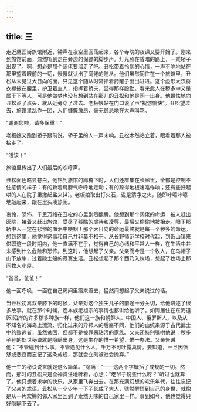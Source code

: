 ```yaml
---
---
---
```

title: 三
---




走近鹰匠街旅馆附近，钟声在夜空里回荡起来，各个寺院的夜课又要开始了。刚来到旅馆前面，忽然听到走在旁边的保镖的脚步声。灯光照在昏暗的路上，一乘轿子出现了。啊，想必是那个阔佬要溜走了吧。丑松带着怜悯的心情，一声不响地站在那里望着眼前的一切，慢慢就认出了阔佬的随从。他们虽然同住在一个旅馆里，丑松从未见过大日向的面，只见这个随从时常拎着药罐子出出进进。这个彪形大汉将衣襟掖在腰里，护卫着主人，指挥着轿夫，显得那样殷勤。看来此人在秽多中又是属于下等人，可是他做梦也没有想到站在那儿的丑松和他是同一出身。他畏怯地向丑松点了点头，就从近旁穿了过去。老板娘站在门口说了声“祝您愉快”。丑松望过去，旅馆里乱作一团，人们慷慨激昂，毫无顾忌地在大声叫骂。

“谢谢您啦，请多保重！”

老板娘又跑到轿子跟前说。轿子里的人一声未响。丑松木然站立着，眼看着那人被抬走了。

“活该！”

旅馆里传出了人们最后的欢呼声。

丑松面色略显苍白，他钻到旅馆的廊檐下时，人们还群集在长廊里，全都是控制不住感情的样子：有的耸着肩膀气呼呼地走动；有的跺得地板咯咯作响；还有些好起哄的人在院子里撒起盐来[4]。老板娘取出打火石，说是清净之火，随即咔嚓咔嚓地敲起来，跟在里头凑热闹。

哀怜，恐怖，千思万绪在丑松的心里剧烈翻腾。他想到那个阔佬的命运：被人赶出医院，接着又赶出旅馆，受尽了残酷的虐待和凌辱，最后又偷偷地被抬走。眼下那轿中人一定在悲惨的血泪中哽咽！那个大日向的命运最终就是每一个秽多的命运。想到这里，他觉得这事和自己并非莫不相干。从长野师范学校时代起，到饭山镇来供职这一段时期内，他一直满不在乎，觉得自己的心绪和平常人一样，在生活中并未感到什么危险和恐怖。到这时，他想起了父亲。父亲而今是一个牧人，在乌帽子山下放牛，过着隐士般的寂寞生活。丑松想起了那个西乃入牧场，想起了牧场上那间牧人小屋。

“爸爸，爸爸！”

他一面呼唤，一面在自己房间里踱来踱去，猛然间想起了父亲说过的话。

当丑松初离双亲膝下的时候，父亲对这个独生儿子的前途十分关切，给他讲述了很多故事。就在那个时候，连本族老祖宗的事情也都讲给他听了。如同居住在东海道[5]沿岸的许多秽多种族一样，他们这一族和朝鲜人、中国人、俄罗斯人，以及从不知名的海岛上漂流、归化过来的异邦人的后裔不同，他们的血统来源于古代武士中的败逃者，虽然贫困，但都不是被罪恶玷污的家族。父亲还特别嘱咐他说：秽多子孙的处世秘诀就是隐瞒出身，这是生存的惟一希望，惟一办法。父亲告诫他：“不管碰到什么事，不管遇见什么人，千万不可吐露真情。要知道，一旦因愤怒或悲哀而忘记了这条戒规，那就会立刻被社会抛弃。”

他一生的秘诀说来就是这么简单。“隐瞒！”——这两个字概括了戒规的一切。然而，那时的丑松只是全神贯注地听着，心想：“老爷子说些什么呀？”听过也就算了。他只想着求学的快乐，从家里飞奔出去。在那充满幻想的欢乐年代，往往忘记了父亲的戒语。丑松从一个少年一下子长成了大人，猛然醒悟到自己的身世，就像是从一片欢腾的邻人家里回到了索然无味的自己家里一样。事到如今，他也觉得只好隐瞒下去了。